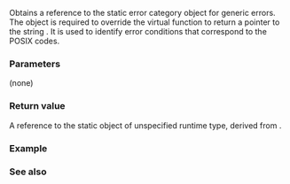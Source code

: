 {{cpp/title|generic_category}}
{{cpp/error/navbar}}
{{ddcl|header=system_error|since=c++11|
const std::error_category&amp; generic_category() noexcept;
}}

Obtains a reference to the static error category object for generic errors. The object is required to override the virtual function {{c|error_category::name()}} to return a pointer to the string {{c|"generic"}}. It is used to identify error conditions that correspond to the POSIX {{lc|errno}} codes.

===Parameters===
(none)

===Return value===
A reference to the static object of unspecified runtime type, derived from {{lc|std::error_category}}.

===Example===
{{example
|code=
#include &lt;cerrno&gt;
#include &lt;iostream&gt;
#include &lt;string&gt;
#include &lt;system_error&gt;

int main()
{
    std::error_condition econd = std::generic_category().default_error_condition(EDOM);
    std::cout &lt;&lt; "Category: " &lt;&lt; econd.category().name() &lt;&lt; '\n'
              &lt;&lt; "Value: " &lt;&lt; econd.value() &lt;&lt; '\n'
              &lt;&lt; "Message: " &lt;&lt; econd.message() &lt;&lt; '\n';
}
|output=
Category: generic
Value: 33
Message: Numerical argument out of domain
}}

===See also===
{{dsc begin}}
{{dsc inc|cpp/error/dsc system_category}}
{{dsc inc|cpp/error/dsc errc}}
{{dsc end}}

{{langlinks|de|es|fr|it|ja|pt|ru|zh}}